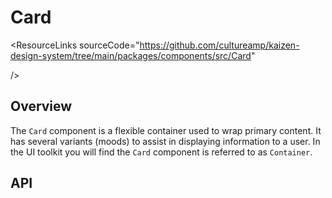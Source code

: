 
<Meta of={CardStories} />

# Card

<ResourceLinks
  sourceCode="https://github.com/cultureamp/kaizen-design-system/tree/main/packages/components/src/Card"

/>

<KAIOInstallation exportNames="Card" />

## Overview

The `Card` component is a flexible container used to wrap primary content. It has several variants (moods) to assist in displaying information to a user. In the UI toolkit you will find the `Card` component is referred to as `Container`.

<Canvas of={CardStories.Playground} />
<Controls of={CardStories.Playground} />

## API

<DocsStory of={CardStories.Variants} />

<DocsStory of={CardStories.Elevation} />
